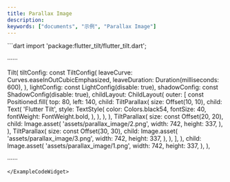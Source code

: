 ```yaml
---
title: Parallax Image
description:
keywords: ["documents", "示例", "Parallax Image"]
---
```


<ExampleCodeWidget name="ParallaxImage" height={900}>
```dart
import 'package:flutter_tilt/flutter_tilt.dart';

······

Tilt(
  tiltConfig: const TiltConfig(
    leaveCurve: Curves.easeInOutCubicEmphasized,
    leaveDuration: Duration(milliseconds: 600),
  ),
  lightConfig: const LightConfig(disable: true),
  shadowConfig: const ShadowConfig(disable: true),
  childLayout: ChildLayout(
    outer: [
      const Positioned.fill(
        top: 80,
        left: 140,
        child: TiltParallax(
          size: Offset(10, 10),
          child: Text(
            'Flutter Tilt',
            style: TextStyle(
              color: Colors.black54,
              fontSize: 40,
              fontWeight: FontWeight.bold,
            ),
          ),
        ),
      ),
      TiltParallax(
        size: const Offset(20, 20),
        child: Image.asset(
          'assets/parallax_image/2.png',
          width: 742,
          height: 337,
        ),
      ),
      TiltParallax(
        size: const Offset(30, 30),
        child: Image.asset(
          'assets/parallax_image/3.png',
          width: 742,
          height: 337,
        ),
      ),
    ],
  ),
  child: Image.asset(
    'assets/parallax_image/1.png',
    width: 742,
    height: 337,
  ),
),

······
```
</ExampleCodeWidget>
